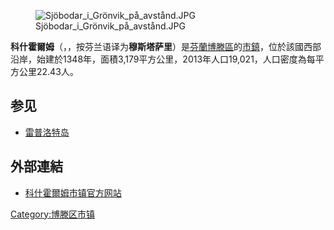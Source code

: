 [[File:Sjöbodar_i_Grönvik_på_avstånd.JPG|thumb]]

'''科什霍爾姆'''（{{lang-sv|Korsholm}}，{{lang-fi|Mustasaari}}，按芬兰语译为'''穆斯塔萨里'''）是[[芬蘭|芬蘭]][[博滕區|博滕區]]的[[芬兰市镇|市鎮]]，位於該國西部沿岸，始建於1348年，面積3,179平方公里，2013年人口19,021，人口密度為每平方公里22.43人。

== 参见 ==
* [[雷普洛特岛|雷普洛特岛]]

==外部連結==
{{commonscat|Korsholm}}
* [https://www.korsholm.fi/ 科什霍爾姆市镇官方网站] {{Wayback|url=https://www.korsholm.fi/ |date=20210119001658 }} {{sv}} {{fi}}

{{Finland-geo-stub}}
[[Category:博滕区市镇|Category:博滕区市镇]]